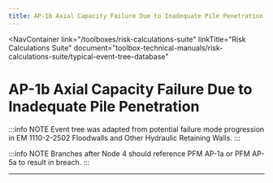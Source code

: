 ```yaml
---
title: AP-1b Axial Capacity Failure Due to Inadequate Pile Penetration
---
```



<NavContainer
  link="/toolboxes/risk-calculations-suite"
  linkTitle="Risk Calculations Suite"
  document="toolbox-technical-manuals/risk-calculations-suite/typical-event-tree-database"
></NavContainer>

# AP-1b Axial Capacity Failure Due to Inadequate Pile Penetration

:::info NOTE
Event tree was adapted from potential failure mode progression in EM 1110-2-2502 Floodwalls and Other Hydraulic Retaining Walls.
:::

:::info NOTE
Branches after Node 4 should reference PFM AP-1a or PFM AP-5a to result in breach.
:::

<EventTree base="ap-1b-axial-capacity-failure" width="70%" />

---
